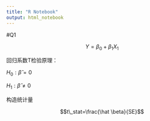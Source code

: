 ```yaml
---
title: "R Notebook"
output: html_notebook
---
```



#Q1

$$Y=\beta_0 + \beta_1 X_1$$

回归系数T检验原理：

$H_0: \hat \beta=0$

$H_1: \hat \beta \neq 0$

构造统计量

$$t\_stat=\frac{\hat \beta}{SE}$$
